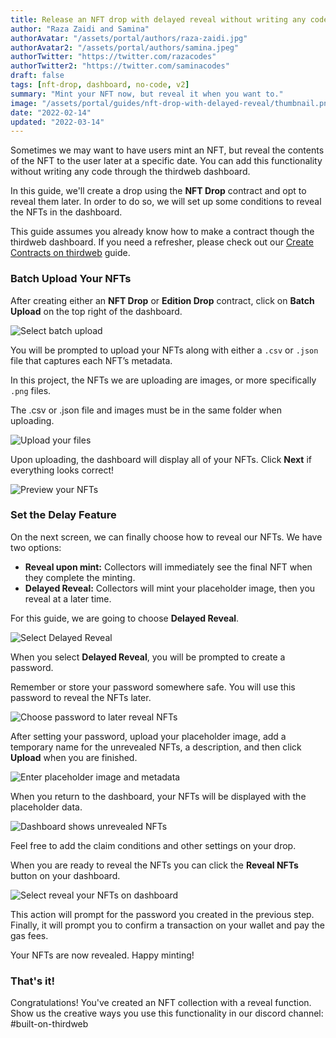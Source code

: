 ```yaml
---
title: Release an NFT drop with delayed reveal without writing any code
author: "Raza Zaidi and Samina"
authorAvatar: "/assets/portal/authors/raza-zaidi.jpg"
authorAvatar2: "/assets/portal/authors/samina.jpeg"
authorTwitter: "https://twitter.com/razacodes"
authorTwitter2: "https://twitter.com/saminacodes"
draft: false
tags: [nft-drop, dashboard, no-code, v2]
summary: "Mint your NFT now, but reveal it when you want to."
image: "/assets/portal/guides/nft-drop-with-delayed-reveal/thumbnail.png"
date: "2022-02-14"
updated: "2022-03-14"
---
```


Sometimes we may want to have users mint an NFT, but reveal the contents of the NFT to the user later at a specific date. You can add this functionality without writing any code through the thirdweb dashboard.

In this guide, we'll create a drop using the **NFT Drop** contract and opt to reveal them later. In order to do so, we will set up some conditions to reveal the NFTs in the dashboard.

This guide assumes you already know how to make a contract though the thirdweb dashboard. If you need a refresher, please check out our [Create Contracts on thirdweb](/contracts) guide.

### Batch Upload Your NFTs

After creating either an **NFT Drop** or **Edition Drop** contract, click on **Batch Upload** on the top right of the dashboard.

![Select batch upload](/assets/portal/guides/nft-drop-with-delayed-reveal/select-batch-upload.png)

You will be prompted to upload your NFTs along with either a `.csv` or `.json` file that captures each NFT’s metadata.

In this project, the NFTs we are uploading are images, or more specifically `.png` files.

<MdxAlert>
  The .csv or .json file and images must be in the same folder when uploading.
</MdxAlert>

![Upload your files](/assets/portal/guides/nft-drop-with-delayed-reveal/upload-your-files.png)

Upon uploading, the dashboard will display all of your NFTs. Click **Next** if everything looks correct!

![Preview your NFTs](/assets/portal/guides/nft-drop-with-delayed-reveal/preview-your-nfts.png)

### Set the Delay Feature

On the next screen, we can finally choose how to reveal our NFTs. We have two options:

- **Reveal upon mint:** Collectors will immediately see the final NFT when they complete the minting.
- **Delayed Reveal:** Collectors will mint your placeholder image, then you reveal at a later time.

For this guide, we are going to choose **Delayed Reveal**.

![Select Delayed Reveal](/assets/portal/guides/nft-drop-with-delayed-reveal/select-delayed-reveal.png)

When you select **Delayed Reveal**, you will be prompted to create a password.

<MdxAlert status="warning">
  Remember or store your password somewhere safe. You will use this password to
  reveal the NFTs later.
</MdxAlert>

![Choose password to later reveal NFTs](/assets/portal/guides/nft-drop-with-delayed-reveal/enter-password.png)

After setting your password, upload your placeholder image, add a temporary name for the unrevealed NFTs, a description, and then click **Upload** when you are finished.

![Enter placeholder image and metadata](/assets/portal/guides/nft-drop-with-delayed-reveal/placeholder-metadata.png)

When you return to the dashboard, your NFTs will be displayed with the placeholder data.

![Dashboard shows unrevealed NFTs](/assets/portal/guides/nft-drop-with-delayed-reveal/unrevealed-nfts.png)

Feel free to add the claim conditions and other settings on your drop.

When you are ready to reveal the NFTs you can click the **Reveal NFTs** button on your dashboard.

![Select reveal your NFTs on dashboard](/assets/portal/guides/nft-drop-with-delayed-reveal/select-reveal-nfts.png)

This action will prompt for the password you created in the previous step. Finally, it will prompt you to confirm a transaction on your wallet and pay the gas fees.

Your NFTs are now revealed. Happy minting!

### That's it!

Congratulations! You've created an NFT collection with a reveal function. Show us the creative ways you use this functionality in our discord channel: #built-on-thirdweb
